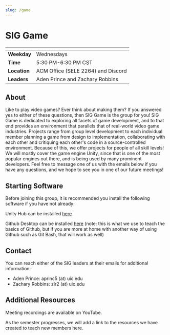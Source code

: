 ```yaml
---
slug: /game
---
```



# SIG Game

| <!-- -->     | <!-- -->                                                      |
| ------------ | ------------------------------------------------------------- |
| **Weekday**  | Wednesdays                                                    |
| **Time**     | 5:30 PM-6:30 PM CST                                           |
| **Location** | ACM Office (SELE 2264) and <DiscordLink>Discord</DiscordLink> |
| **Leaders**  | Aden Prince and Zachary Robbins                               |

## About

Like to play video games? Ever think about making them? If you answered yes to either of these questions, then SIG Game is the group for you! SIG Game is dedicated to exploring all facets of game development, and to that end provides an environment that parallels that of real-world video game industries. Projects range from group level development to each individual member planning a game from design to implementation, collaborating with each other and critiquing each other's code in a source-controlled environment. Because of this, we offer projects for people of all skill levels! We will mostly cover the game engine Unity, since that is one of the most popular engines out there, and is being used by many prominent developers. Feel free to message one of us with the emails below if you have any questions, and we hope to see you in one of our future meetings!

## Starting Software

Before joining this group, it is recommended you install the following software if you have not already:

Unity Hub can be installed [here](https://unity3d.com/get-unity/download)

Github Desktop can be installed [here](https://unity3d.com/get-unity/download) (note: this is what we use to teach the basics of Github, but if you are more at home with another way of using Github such as Git Bash, that will work as well)

## Contact

You can reach either of the SIG leaders at their emails for additional information:

- Aden Prince: aprinc5 (at) uic.edu
- Zachary Robbins: zlr2 (at) uic.edu

## Additional Resources

Meeting recordings are available on <YouTubeLink>YouTube</YouTubeLink>.

As the semester progresses, we will add a link to the resources we have created to teach new members here.
